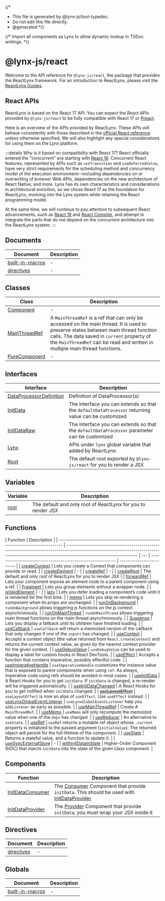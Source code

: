 {/\*

- This file is generated by @lynx-js/tool-typedoc.
- Do not edit this file directly.
- @generated
  \*/}

{/* Import all components as Lynx to allow dynamic lookup in TSDoc writings. */}

# @lynx-js/react

Welcome to the API reference for `@lynx-js/react`, the package that provides the ReactLynx framework. For an introduction to ReactLynx, please visit the [ReactLynx Guides](../../react/index.mdx).

## React APIs

ReactLynx is based on the React 17 API. You can expect the React APIs provided by `@lynx-js/react` to be fully compatible with React 17 or [Preact](https://preactjs.com/guide/v10/switching-to-preact/).

Here is an overview of the APIs provided by ReactLynx. These APIs will behave consistently with those described in the [official React reference](https://react.dev/reference/react) unless otherwise specified. We will also highlight any special considerations for using them on the Lynx platform.

:::details Why is it based on compatibility with React 17?
React officially entered the "concurrent" era starting with [React 18](https://react.dev/blog/2022/03/29/react-v18). Concurrent React features, represented by APIs such as `useTransition` and `useDeferredValue`, have very strict requirements for the scheduling method and concurrency model of the execution environment—including dependencies on or overwriting of browser Web APIs, dependencies on the new architecture of React Native, and more. Lynx has its own characteristics and considerations in architectural evolution, so we chose React 17 as the foundation for ReactLynx, evolving into the Lynx system while retaining the React programming model.

At the same time, we will continue to pay attention to subsequent React advancements, such as [React 19](https://react.dev/blog/2024/04/25/react-19) and [React Compiler](https://react.dev/learn/react-compiler), and attempt to integrate the parts that do not depend on the concurrent architecture into the ReactLynx system.
:::

## Documents

| Document                                                   | Description |
| ---------------------------------------------------------- | ----------- |
| [built-in-macros](/api/react/Document.built-in-macros.mdx) | -           |
| [directives](/api/react/Document.directives.mdx)           | -           |

## Classes

| Class                                               | Description                                                                                                                                                                                                                                                       |
| --------------------------------------------------- | ----------------------------------------------------------------------------------------------------------------------------------------------------------------------------------------------------------------------------------------------------------------- |
| [Component](/api/react/Class.Component.mdx)         | -                                                                                                                                                                                                                                                                 |
| [MainThreadRef](/api/react/Class.MainThreadRef.mdx) | A `MainThreadRef` is a ref that can only be accessed on the main thread. It is used to preserve states between main thread function calls. The data saved in `current` property of the `MainThreadRef` can be read and written in multiple main thread functions. |
| [PureComponent](/api/react/Class.PureComponent.mdx) | -                                                                                                                                                                                                                                                                 |

## Interfaces

| Interface                                                                   | Description                                                                                        |
| --------------------------------------------------------------------------- | -------------------------------------------------------------------------------------------------- |
| [DataProcessorDefinition](/api/react/Interface.DataProcessorDefinition.mdx) | Definition of DataProcessor(s)                                                                     |
| [InitData](/api/react/Interface.InitData.mdx)                               | The interface you can extends so that the `defaultDataProcessor` returning value can be customized |
| [InitDataRaw](/api/react/Interface.InitDataRaw.mdx)                         | The interface you can extends so that the `defaultDataProcessor` parameter can be customized       |
| [Lynx](/api/react/Interface.Lynx.mdx)                                       | APIs under `lynx` global variable that added by ReactLynx.                                         |
| [Root](/api/react/Interface.Root.mdx)                                       | The default root exported by `@lynx-js/react` for you to render a JSX                              |

## Variables

| Variable                             | Description                                                  |
| ------------------------------------ | ------------------------------------------------------------ |
| [root](/api/react/Variable.root.mdx) | The default and only root of ReactLynx for you to render JSX |

## Functions

| Function                                                                         | Description                                                                                                                                                                                      |
| -------------------------------------------------------------------------------- | ------------------------------------------------------------------------------------------------------------------------------------------------------------------------------------------------ | --- | ------------------------------------------------------------ | ------------------------- |
| [createContext](/api/react/Function.createContext.mdx)                           | Lets you create a Context that components can provide or read.                                                                                                                                   |
| [createElement](/api/react/Function.createElement.mdx)                           | -                                                                                                                                                                                                |
| [createRef](/api/react/Function.createRef.mdx)                                   | -                                                                                                                                                                                                |
| [createRoot](/api/react/Function.createRoot.mdx)                                 | The default and only root of ReactLynx for you to render JSX                                                                                                                                     |
| [forwardRef](/api/react/Function.forwardRef.mdx)                                 | Lets your component expose an element node to a parent component using a ref.                                                                                                                    |
| [Fragment](/api/react/Function.Fragment.mdx)                                     | Lets you group elements without a wrapper node.                                                                                                                                                  |
| [isValidElement](/api/react/Function.isValidElement.mdx)                         | -                                                                                                                                                                                                |
| [lazy](/api/react/Function.lazy.mdx)                                             | Lets you defer loading a component’s code until it is rendered for the first time.                                                                                                               |
| [memo](/api/react/Function.memo.mdx)                                             | Lets you skip re-rendering a component when its props are unchanged.                                                                                                                             |
| [runOnBackground](/api/react/Function.runOnBackground.mdx)                       | `runOnBackground` allows triggering js functions on the js context asynchronously.                                                                                                               |
| [runOnMainThread](/api/react/Function.runOnMainThread.mdx)                       | `runOnMainThread` allows triggering main thread functions on the main thread asynchronously.                                                                                                     |
| [Suspense](/api/react/Function.Suspense.mdx)                                     | Lets you display a fallback until its children have finished loading.                                                                                                                            |
| [useCallback](/api/react/Function.useCallback.mdx)                               | `useCallback` will return a memoized version of the callback that only changes if one of the `inputs` has changed.                                                                               |
| [useContext](/api/react/Function.useContext.mdx)                                 | Accepts a context object (the value returned from `React.createContext`) and returns the current context value, as given by the nearest context provider for the given context.                  |
| [useDebugValue](/api/react/Function.useDebugValue.mdx)                           | `useDebugValue` can be used to display a label for custom hooks in React DevTools.                                                                                                               |
| [useEffect](/api/react/Function.useEffect.mdx)                                   | Accepts a function that contains imperative, possibly effectful code.                                                                                                                            |
| [useImperativeHandle](/api/react/Function.useImperativeHandle.mdx)               | `useImperativeHandle` customizes the instance value that is exposed to parent components when using `ref`. As always, imperative code using refs should be avoided in most cases.                |
| [useInitData](/api/react/Function.useInitData.mdx)                               | A React Hooks for you to get `initData`. If `initData` is changed, a re-render will be triggered automatically.                                                                                  |
| [useInitDataChanged](/api/react/Function.useInitDataChanged.mdx)                 | A React Hooks for you to get notified when `initData` changed.                                                                                                                                   |
| [~~useLayoutEffect~~](/api/react/Function.useLayoutEffect.mdx)                   | `useLayoutEffect` is now an alias of `useEffect`. Use `useEffect` instead.                                                                                                                       |
| [useLynxGlobalEventListener](/api/react/Function.useLynxGlobalEventListener.mdx) | `useLynxGlobalEventListener` help you `addListener` as early as possible.                                                                                                                        |     | [useMainThreadRef](/api/react/Function.useMainThreadRef.mdx) | Create A `MainThreadRef`. |
| [useMemo](/api/react/Function.useMemo.mdx)                                       | `useMemo` will only recompute the memoized value when one of the `deps` has changed.                                                                                                             |
| [useReducer](/api/react/Function.useReducer.mdx)                                 | An alternative to `useState`.                                                                                                                                                                    |
| [useRef](/api/react/Function.useRef.mdx)                                         | `useRef` returns a mutable ref object whose `.current` property is initialized to the passed argument (`initialValue`). The returned object will persist for the full lifetime of the component. |
| [useState](/api/react/Function.useState.mdx)                                     | Returns a stateful value, and a function to update it.                                                                                                                                           |
| [useSyncExternalStore](/api/react/Function.useSyncExternalStore.mdx)             | -                                                                                                                                                                                                |
| [withInitDataInState](/api/react/Function.withInitDataInState.mdx)               | Higher-Order Component (HOC) that injects `initData` into the state of the given class component.                                                                                                |

## Components

| Function                                                     | Description                                                                                                                                                                                       |
| ------------------------------------------------------------ | ------------------------------------------------------------------------------------------------------------------------------------------------------------------------------------------------- |
| [InitDataConsumer](/api/react/Function.InitDataConsumer.mdx) | The [Consumer](https://react.dev/reference/react/createContext#consumer) Component that provide `initData`. This should be used with [InitDataProvider](/api/react/Function.InitDataProvider.mdx) |
| [InitDataProvider](/api/react/Function.InitDataProvider.mdx) | The [Provider](https://react.dev/reference/react/createContext#provider) Component that provide `initData`, you must wrap your JSX inside it                                                      |

## Directives

| Document                                         | Description |
| ------------------------------------------------ | ----------- |
| [directives](/api/react/Document.directives.mdx) | -           |

## Globals

| Document                                                   | Description |
| ---------------------------------------------------------- | ----------- |
| [built-in-macros](/api/react/Document.built-in-macros.mdx) | -           |
